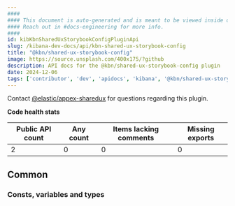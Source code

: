 ```yaml
---
####
#### This document is auto-generated and is meant to be viewed inside our experimental, new docs system.
#### Reach out in #docs-engineering for more info.
####
id: kibKbnSharedUxStorybookConfigPluginApi
slug: /kibana-dev-docs/api/kbn-shared-ux-storybook-config
title: "@kbn/shared-ux-storybook-config"
image: https://source.unsplash.com/400x175/?github
description: API docs for the @kbn/shared-ux-storybook-config plugin
date: 2024-12-06
tags: ['contributor', 'dev', 'apidocs', 'kibana', '@kbn/shared-ux-storybook-config']
---
```




Contact [@elastic/appex-sharedux](https://github.com/orgs/elastic/teams/appex-sharedux) for questions regarding this plugin.

**Code health stats**

| Public API count  | Any count | Items lacking comments | Missing exports |
|-------------------|-----------|------------------------|-----------------|
| 2 | 0 | 0 | 0 |

## Common

### Consts, variables and types
<DocDefinitionList data={kbnSharedUxStorybookConfigObj.common.misc}/>

